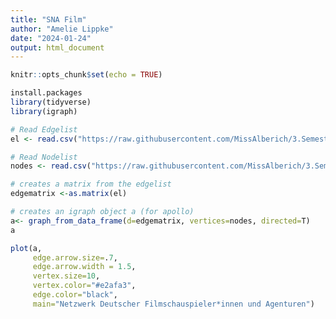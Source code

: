 ---
title: "SNA Film"
author: "Amelie Lippke"
date: "2024-01-24"
output: html_document
---

```{r setup, include=FALSE}
knitr::opts_chunk$set(echo = TRUE)
```


```{r, setup2}

install.packages
library(tidyverse)
library(igraph)
```

```{r , einlesen}
# Read Edgelist
el <- read.csv("https://raw.githubusercontent.com/MissAlberich/3.Semester-Netzwerke/main/SNA%20Film/edgelist_film%20-%20Edgelist.csv", header=T, as.is=T, sep = ",")

# Read Nodelist
nodes <- read.csv("https://raw.githubusercontent.com/MissAlberich/3.Semester-Netzwerke/main/SNA%20Film/edgelist_film%20-%20Nodelist.csv", header=T, as.is=T, sep = ",")

# creates a matrix from the edgelist
edgematrix <-as.matrix(el)

# creates an igraph object a (for apollo)
a<- graph_from_data_frame(d=edgematrix, vertices=nodes, directed=T)
a
```


```{r , visualisierung, fig.height=9, fig.width=10, message=FALSE, warning=FALSE}
plot(a,
     edge.arrow.size=.7,
     edge.arrow.width = 1.5,
     vertex.size=10,
     vertex.color="#e2afa3",
     edge.color="black",
     main="Netzwerk Deutscher Filmschauspieler*innen und Agenturen")

```

